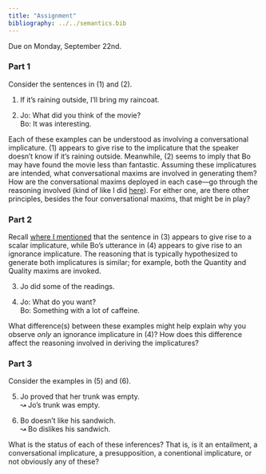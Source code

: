 ```yaml
---
title: "Assignment"
bibliography: ../../semantics.bib
---
```


Due on Monday, September 22nd.

### Part 1

Consider the sentences in (@ex-conditional) and (@ex-politeness).

(@ex-conditional) If it's raining outside, I'll bring my raincoat.

(@ex-politeness) Jo: What did you think of the movie? <br>
	Bo: It was interesting.

Each of these examples can be understood as involving a conversational implicature.
(@ex-conditional) appears to give rise to the implicature that the speaker doesn't know if it's raining outside.
Meanwhile, (@ex-politeness) seems to imply that Bo may have found the movie less than fantastic.
Assuming these implicatures are intended, what conversational maxims are involved in generating them?
How are the conversational maxims deployed in each case---go through the reasoning involved (kind of like I did [here](../speaker_meaning/applying_maxims.html)).
For either one, are there other principles, besides the four conversational maxims, that might be in play?

### Part 2

Recall [where I mentioned](../speaker_meaning/applying_maxims.html#quantity) that the sentence in (@ex-quantity) appears to give rise to a scalar implicature, while Bo's utterance in (@ex-ignorance) appears to give rise to an ignorance implicature.
The reasoning that is typically hypothesized to generate both implicatures is similar;
for example, both the Quantity and Quality maxims are invoked.

(@ex-quantity) Jo did some of the readings.

(@ex-ignorance) Jo: What do you want? <br>
	Bo: Something with a lot of caffeine.

What difference(s) between these examples might help explain why you observe *only* an ignorance implicature in (@ex-ignorance)?
How does this difference affect the reasoning involved in deriving the implicatures?

### Part 3

Consider the examples in (@ex-prove) and (@ex-frankly).

(@ex-prove) Jo proved that her trunk was empty. <br>
	↝ Jo's trunk was empty.

(@ex-frankly) Bo doesn't like his sandwich. <br>
	↝ Bo dislikes his sandwich.

What is the status of each of these inferences?
That is, is it an entailment, a conversational implicature, a presupposition, a conentional implicature, or not obviously any of these?
